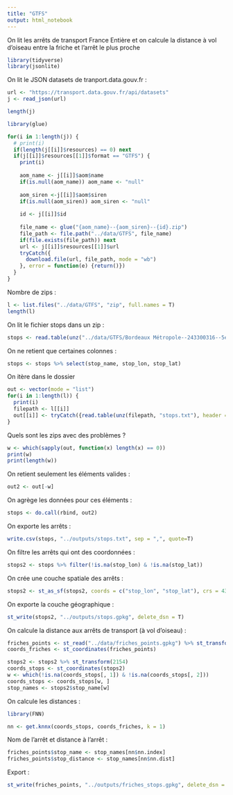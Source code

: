```yaml
---
title: "GTFS"
output: html_notebook
---
```


On lit les arrêts de transport France Entière et on calcule la distance à vol d'oiseau entre la friche et l'arrêt le plus proche

```r
library(tidyverse)
library(jsonlite)
```

On lit le JSON datasets de tranport.data.gouv.fr :
```r
url <- "https://transport.data.gouv.fr/api/datasets"
j <- read_json(url)
```

```r
length(j)
```


```r
library(glue)

for(i in 1:length(j)) {
  # print(i)
  if(length(j[[i]]$resources) == 0) next
  if(j[[i]]$resources[[1]]$format == "GTFS") {
    print(i)
    
    aom_name <- j[[i]]$aom$name
    if(is.null(aom_name)) aom_name <- "null"
    
    aom_siren <-j[[i]]$aom$siren
    if(is.null(aom_siren)) aom_siren <- "null"
    
    id <- j[[i]]$id
    
    file_name <- glue("{aom_name}--{aom_siren}--{id}.zip")
    file_path <- file.path("../data/GTFS", file_name)
    if(file.exists(file_path)) next
    url <- j[[i]]$resources[[1]]$url
    tryCatch({
      download.file(url, file_path, mode = "wb")
    }, error = function(e) {return()})
  }
}
```

Nombre de zips :
```r
l <- list.files("../data/GTFS", "zip", full.names = T)
length(l)
```

On lit le fichier stops dans un zip :
```r
stops <- read.table(unz("../data/GTFS/Bordeaux Métropole--243300316--5ef1f091c37ec97bc6c53cf5.zip", "stops.txt"), header = T, quote = "\"", sep=",", encoding = "UTF-8")
```
On ne retient que certaines colonnes :
```r
stops <- stops %>% select(stop_name, stop_lon, stop_lat)
```


On itère dans le dossier
```r
out <- vector(mode = "list")
for(i in 1:length(l)) {
  print(i)
  filepath <- l[[i]]
  out[[i]] <- tryCatch({read.table(unz(filepath, "stops.txt"), header = T, quote = "\"", sep=",", encoding = "UTF-8") %>% select(stop_name, stop_lon, stop_lat)}, error = function(e) return())
}
```

Quels sont les zips avec des problèmes ?
```r
w <- which(sapply(out, function(x) length(x) == 0))
print(w)
print(length(w))
```
On retient seulement les éléments valides :
```r
out2 <- out[-w]
```
On agrège les données pour ces éléments :
```r
stops <- do.call(rbind, out2)
```
On exporte les arrêts :
```r
write.csv(stops, "../outputs/stops.txt", sep = ",", quote=T)
```

On filtre les arrêts qui ont des coordonnées :
```r
stops2 <- stops %>% filter(!is.na(stop_lon) & !is.na(stop_lat))
```

On crée une couche spatiale des arrêts :
```r
stops2 <- st_as_sf(stops2, coords = c("stop_lon", "stop_lat"), crs = 4326)
```

On exporte la couche géographique :
```r
st_write(stops2, "../outputs/stops.gpkg", delete_dsn = T)
```

On calcule la distance aux arrêts de transport (à vol d'oiseau) :
```r
friches_points <- st_read("../data/friches_points.gpkg") %>% st_transform(2154)
coords_friches <- st_coordinates(friches_points)

stops2 <- stops2 %>% st_transform(2154)
coords_stops <- st_coordinates(stops2)
w <- which(!is.na(coords_stops[, 1]) & !is.na(coords_stops[, 2]))
coords_stops <- coords_stops[w, ]
stop_names <- stops2$stop_name[w]
```

On calcule les distances :
```r
library(FNN)

nn <- get.knnx(coords_stops, coords_friches, k = 1)
```

Nom de l'arrêt et distance à l'arrêt :
```r
friches_points$stop_name <- stop_names[nn$nn.index]
friches_points$stop_distance <- stop_names[nn$nn.dist]
```

Export :
```r
st_write(friches_points, "../outputs/friches_stops.gpkg", delete_dsn = T)
```












